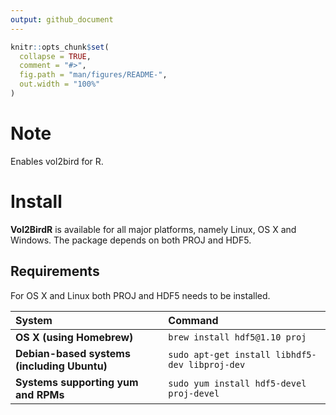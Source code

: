 ```yaml
---
output: github_document
---
```

 
<!-- README.md is generated from README.Rmd. Please edit that file -->

```r
knitr::opts_chunk$set(
  collapse = TRUE,
  comment = "#>",
  fig.path = "man/figures/README-",
  out.width = "100%"
)
```
# Note
Enables vol2bird for R.

# Install

**Vol2BirdR** is available for all major platforms, namely Linux, OS X and Windows. The package depends on both PROJ and HDF5.

## Requirements

For OS X and Linux both PROJ and HDF5 needs to be installed.

| System                                    | Command
|:------------------------------------------|:---------------------------------------------|
|**OS X (using Homebrew)**                  | `brew install hdf5@1.10 proj`
|**Debian-based systems (including Ubuntu)**| `sudo apt-get install libhdf5-dev libproj-dev`
|**Systems supporting yum and RPMs**        | `sudo yum install hdf5-devel proj-devel`

